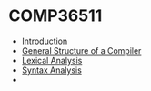= COMP36511 =

* [[Introduction]]
* [[General Structure of a Compiler]]
* [[Lexical Analysis]]
* [[Syntax Analysis]]
* 
